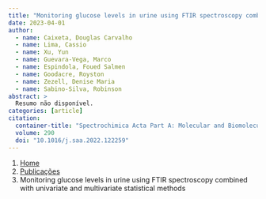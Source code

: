 ```yaml
---
title: "Monitoring glucose levels in urine using FTIR spectroscopy combined with univariate and multivariate statistical methods"
date: 2023-04-01
author:
  - name: Caixeta, Douglas Carvalho
  - name: Lima, Cassio
  - name: Xu, Yun
  - name: Guevara-Vega, Marco
  - name: Espindola, Foued Salmen
  - name: Goodacre, Royston
  - name: Zezell, Denise Maria
  - name: Sabino-Silva, Robinson
abstract: > 
  Resumo não disponível.
categories: [article]
citation: 
  container-title: "Spectrochimica Acta Part A: Molecular and Biomolecular Spectroscopy"
  volume: 290
  doi: "10.1016/j.saa.2022.122259"
---
```


```{=html}
<nav aria-label="breadcrumb">
  <ol class="breadcrumb">
    <li class="breadcrumb-item"><a href="../../index.html">Home</a></li>
    <li class="breadcrumb-item"><a href="../index.html">Publicações</a></li>
    <li class="breadcrumb-item active" aria-current="page">Monitoring glucose levels in urine using FTIR spectroscopy combined with univariate and multivariate statistical methods</li>
  </ol>
</nav>
```
